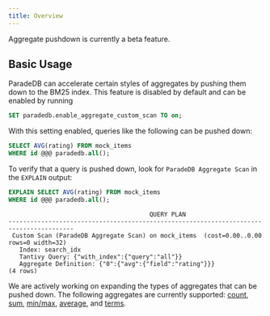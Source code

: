 ```yaml
---
title: Overview
---
```


<Note>
Aggregate pushdown is currently a beta feature.
</Note>

## Basic Usage

ParadeDB can accelerate certain styles of aggregates by pushing them down to the BM25 index. This feature is disabled by default and can be enabled by running

```sql
SET paradedb.enable_aggregate_custom_scan TO on;
```

With this setting enabled, queries like the following can be pushed down:

```sql
SELECT AVG(rating) FROM mock_items
WHERE id @@@ paradedb.all();
```

To verify that a query is pushed down, look for `ParadeDB Aggregate Scan` in the `EXPLAIN` output:

```sql
EXPLAIN SELECT AVG(rating) FROM mock_items
WHERE id @@@ paradedb.all();
```

```csv Expected Response
                                       QUERY PLAN
----------------------------------------------------------------------------------------
 Custom Scan (ParadeDB Aggregate Scan) on mock_items  (cost=0.00..0.00 rows=0 width=32)
   Index: search_idx
   Tantivy Query: {"with_index":{"query":"all"}}
   Aggregate Definition: {"0":{"avg":{"field":"rating"}}}
(4 rows)
```

We are actively working on expanding the types of aggregates that can be pushed down. The following aggregates are currently supported:
[count](/documentation/aggregates/metrics/count), [sum](/documentation/aggregates/metrics/sum), [min/max](/documentation/aggregates/metrics/minmax),
[average](/documentation/aggregates/metrics/average), and [terms](/documentation/aggregates/bucket/terms).
